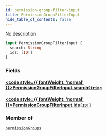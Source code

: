 ```yaml
---
id: permission-group-filter-input
title: PermissionGroupFilterInput
hide_table_of_contents: false
---
```








No description

```graphql
input PermissionGroupFilterInput {
  search: String
  ids: [ID!]
}
```


### Fields

#### [<code style={{ fontWeight: 'normal' }}>PermissionGroupFilterInput.<b>search</b></code>](#)<Bullet />[`String`](../../../developer/api-reference/scalars/string) <Badge class="secondary" text="scalar"/>
> 
> 

#### [<code style={{ fontWeight: 'normal' }}>PermissionGroupFilterInput.<b>ids</b></code>](#)<Bullet />[`[ID!]`](../../../developer/api-reference/scalars/id) <Badge class="secondary" text="list"/> <Badge class="secondary" text="scalar"/>
> 
> 



### Member of

[`permissionGroups`](../../../developer/api-reference/queries/permission-groups)  <Badge class="secondary" text="query"/>



